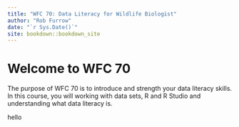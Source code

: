 ```yaml
--- 
title: "WFC 70: Data Literacy for Wildlife Biologist"
author: "Rob Furrow"
date: "`r Sys.Date()`"
site: bookdown::bookdown_site
---
```


# Welcome to WFC 70

The purpose of WFC 70 is to introduce and strength your data literacy skills. In this course, you will working with data sets, R and R Studio and understanding what data literacy is.

hello